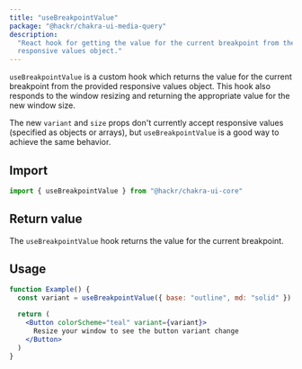 ```yaml
---
title: "useBreakpointValue"
package: "@hackr/chakra-ui-media-query"
description:
  "React hook for getting the value for the current breakpoint from the provided
  responsive values object."
---
```


`useBreakpointValue` is a custom hook which returns the value for the current
breakpoint from the provided responsive values object. This hook also responds
to the window resizing and returning the appropriate value for the new window size.

The new `variant` and `size` props don't currently accept responsive values
(specified as objects or arrays), but `useBreakpointValue` is a good way to
achieve the same behavior.

## Import

```js
import { useBreakpointValue } from "@hackr/chakra-ui-core"
```

## Return value

The `useBreakpointValue` hook returns the value for the current breakpoint.

## Usage

```jsx
function Example() {
  const variant = useBreakpointValue({ base: "outline", md: "solid" })

  return (
    <Button colorScheme="teal" variant={variant}>
      Resize your window to see the button variant change
    </Button>
  )
}
```
